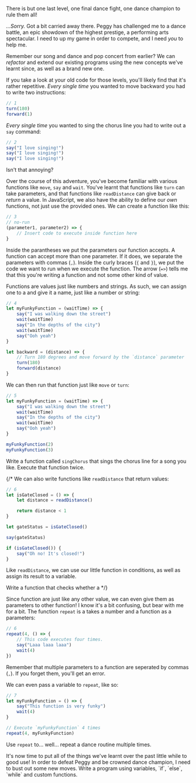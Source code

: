 

There is but one last level, one final dance fight, one dance champion to rule them all!

*...Sorry.* Got a bit carried away there. Peggy has challenged me to a dance battle, an epic showdown of the highest prestige, a performing arts spectacular. I need to up my game in order to compete, and I need *you* to help me.

Remember our <Ref chapter={1} section={3}>song and dance</Ref> and <Ref chapter={2} section={1}>pop concert</Ref> from earlier? We can <DocLink symbol="refactor">*refactor*</DocLink> and extend our existing programs using the new concepts we've learnt since, as well as a brand new one.

If you take a look at your old code for those levels, you'll likely find that it's rather repetitive. *Every single time* you wanted to move backward you had to write two instructions:

```javascript
// 1
turn(180)
forward(1)
```

*Every single time* you wanted to sing the chorus line you had to write out a `say` command:

```javascript
// 2
say("I love singing!")
say("I love singing!")
say("I love singing!")
```

Isn't that annoying?

Over the course of this adventure, you've become familiar with various <DocLink symbol="function">functions</DocLink> like <DocLink symbol="move">`move`</DocLink>, <DocLink symbol="say">`say`</DocLink> and <DocLink symbol="wait">`wait`</DocLink>. You've learnt that <DocLink symbol="function">functions</DocLink> like <DocLink symbol="turn">`turn`</DocLink> can take <DocLink symbol="parameter">parameters</DocLink>, and that <DocLink symbol="function">functions</DocLink> like <DocLink symbol="readDistance">`readDistance`</DocLink> can give back or <DocLink symbol="return">*return*</DocLink> a value. In JavaScript, we also have the ability to define our *own* <DocLink symbol="function">functions</DocLink>, not just use the provided ones. We can create a <DocLink symbol="function">function</DocLink> like this:

```javascript
// 3
// no-run
(parameter1, parameter2) => {
    // Insert code to execute inside function here
}
```

Inside the <DocLink symbol="paranthesis">parantheses</DocLink> we put the <DocLink symbol="parameter">parameters</DocLink> our <DocLink symbol="function">function</DocLink> accepts. A function can accept more than one <DocLink symbol="parameter">parameter</DocLink>. If it does, we separate the <DocLink symbol="parameter">parameters</DocLink> with <DocLink symbol="comma">commas (`,`)</DocLink>. Inside the <DocLink symbol="curly-brace">curly braces (`{` and `}`)</DocLink>, we put the code we want to run when we execute the <DocLink symbol="function">function</DocLink>. The <DocLink symbol="arrow">arrow (`=>`)</DocLink> tells me that this you're writing a <DocLink symbol="function">function</DocLink> and not some other kind of value.

<DocLink symbol="function">Functions</DocLink> are values just like <DocLink symbol="number">numbers</DocLink> and <DocLink symbol="string">strings</DocLink>. As such, we can assign one to a <DocLink symbol="variable"></DocLink> and give it a name, just like a <DocLink symbol="number">number</DocLink> or <DocLink symbol="string">string</DocLink>:

```javascript
// 4
let myFunkyFunction = (waitTime) => {
    say("I was walking down the street")
    wait(waitTime)
    say("In the depths of the city")
    wait(waitTime)
    say("Ooh yeah")
}

let backward = (distance) => {
    // Turn 180 degrees and move forward by the `distance` parameter
    turn(180)
    forward(distance)
}
```

We can then run that function just like <DocLink symbol="move">`move`</DocLink> or <DocLink symbol="turn">`turn`</DocLink>:

```javascript
// 5
let myFunkyFunction = (waitTime) => {
    say("I was walking down the street")
    wait(waitTime)
    say("In the depths of the city")
    wait(waitTime)
    say("Ooh yeah")
}

myFunkyFunction(2)
myFunkyFunction(3)
```

<Goal index={1}>Write a <DocLink symbol="function">function</DocLink> called `singChorus` that sings the chorus line for a song you like. Execute that function twice.</Goal>

{/* We can also write <DocLink symbol="function">functions</DocLink> like <DocLink symbol="readDistance">`readDistance`</DocLink> that <DocLink symbol="return">return</DocLink> values:

```javascript
// 6
let isGateClosed = () => {
    let distance = readDistance()

    return distance < 1
}

let gateStatus = isGateClosed()

say(gateStatus)

if (isGateClosed()) {
    say("Oh no! It's closed!")
}
```

Like <DocLink symbol="readDistance">`readDistance`</DocLink>, we can use our little function in conditions, as well as assign its result to a <DocLink symbol="variable">variable</DocLink>.

<Goal index={2}>
Write a function that checks whether a
</Goal> */}

Since <DocLink symbol="function">function</DocLink> are just like any other value, we can even give them as <DocLink symbol="parameter">parameters</DocLink> to other <DocLink symbol="function">function</DocLink>! I know it's a bit confusing, but bear with me for a bit. The <DocLink symbol="function">function</DocLink> <DocLink symbol="repeat">`repeat`</DocLink> is a takes a <DocLink symbol="number">number</DocLink> and a <DocLink symbol="function">function</DocLink> as a <DocLink symbol="parameter">parameters</DocLink>:

```javascript
// 6
repeat(4, () => {
    // This code executes four times.
    say("Laaa laaa laaa")
    wait(4)
})
```

Remember that multiple <DocLink symbol="parameter">parameters</DocLink> to a function are seperated by <DocLink symbol="comma">commas (`,`)</DocLink>. If you forget them, you'll get an error.

We can even pass a variable to <DocLink symbol="repeat">`repeat`</DocLink>, like so:

```javascript
// 7
let myFunkyFunction = () => {
    say("This function is very funky")
    wait(4)
}

// Execute `myFunkyFunction` 4 times
repeat(4, myFunkyFunction)
```

<Goal index={2}>Use <DocLink symbol="repeat">`repeat`</DocLink> to... well... repeat a dance routine multiple times.</Goal>

<YourTurn>
It's now time to put all of the things we've learnt over the past little while to good use!

<Goal index={3}>
In order to defeat Peggy and be crowned dance champion, I need to bust out some new moves. Write a program using <DocLink symbol="variable">variables</DocLink>, <DocLink symbol="if">`if`</DocLink>, <DocLink symbol="else">`else`</DocLink>, <DocLink symbol="while">`while`</DocLink> and custom <DocLink symbol="function">functions</DocLink>.
</Goal>
</YourTurn>